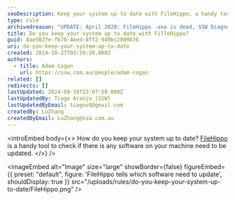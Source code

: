 ```yaml
---
seoDescription: Keep your system up to date with FileHippo, a handy tool that checks for software updates and alerts you when needed.
type: rule
archivedreason: "UPDATE: April 2020: FileHippo .exe is dead, SSW Diagnostics .exe is dead and there is no equivalent utility."
title: Do you keep your system up to date with FilleHippo?
guid: 8ae5027e-fb78-4eed-8ff2-949bc2009b76
uri: do-you-keep-your-system-up-to-date
created: 2014-10-27T03:59:28.000Z
authors:
  - title: Adam Cogan
    url: https://ssw.com.au/people/adam-cogan
related: []
redirects: []
lastUpdated: 2024-09-19T23:07:59.000Z
lastUpdatedBy: Tiago Araújo [SSW]
lastUpdatedByEmail: tiagov8@gmail.com
createdBy: LuZhang
createdByEmail: LuZhang@ssw.com.au
---
```


<introEmbed
  body={<>
How do you keep your system up to date? [FileHippo](https://filehippo.com/) is a handy tool to check if there is any software on your machine need to be updated.
  </>}
/>

<imageEmbed
  alt="Image"
  size="large"
  showBorder={false}
  figureEmbed={{
    preset: "default",
    figure: 'FileHippo tells which software need to update',
    shouldDisplay: true
  }}
  src="/uploads/rules/do-you-keep-your-system-up-to-date/FileHippo.png"
/>
